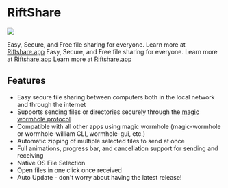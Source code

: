 
# RiftShare

<p style={{"text-align": "center"}}>
   <img src="/img/showcase/riftshare-main.webp"></img><br/>
</p>

Easy, Secure, and Free file sharing for everyone. Learn more at [Riftshare.app](https://riftshare.app) Easy, Secure, and Free file sharing for everyone. Learn more at [Riftshare.app](https://riftshare.app) Learn more at [Riftshare.app](https://riftshare.app)

## Features

* Easy secure file sharing between computers both in the local network and through the internet
* Supports sending files or directories securely through the [magic wormhole protocol](https://magic-wormhole.readthedocs.io/en/latest/)
* Compatible with all other apps using magic wormhole (magic-wormhole or wormhole-william CLI, wormhole-gui, etc.)
* Automatic zipping of multiple selected files to send at once
* Full animations, progress bar, and cancellation support for sending and receiving
* Native OS File Selection
* Open files in one click once received
* Auto Update - don't worry about having the latest release!
